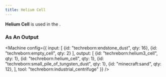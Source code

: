 ```yaml
---
title: Helium Cell
---
```


<ItemImage file="helium_cell" alt="Helium Cell" size="200" />

**Helium Cell** is used in the <McItem slug="techreborn:industrial_centrifuge" />.

### As An Output

<Machine config={{
  input: [
    {id: "techreborn:endstone_dust", qty: 16},
    {id: "techreborn:empty_cell", qty: 2}
  ],
  output: [
    {id: "techreborn:helium3_cell", qty: 1},
	{id: "techreborn:helium_cell", qty: 1},
	{id: "techreborn:small_pile_of_tungsten_dust", qty: 1},
	{id: "minecraft:sand", qty: 12},
  ],
  tool: "techreborn:industrial_centrifuge"
}} />